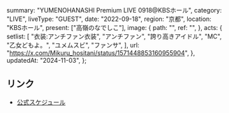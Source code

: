   summary: "YUMENOHANASHI Premium LIVE 0918@KBSホール",
  category: "LIVE",
  liveType: "GUEST",
  date: "2022-09-18",
  region: "京都",
  location: "KBSホール",
  present: ["高嶺のなでしこ"],
  image: {
    path: "",
    ref: "",
  },
  acts: {
    setlist: [
      "衣装:アンチファン衣装",
      "アンチファン",
      "誇り高きアイドル",
      "MC",
      "乙女どもよ。",
      "ユメムスビ",
      "ファンサ",
    ],
    url: "https://x.com/Mikuru_hositani/status/1571448853160955904",
  },
  updatedAt: "2024-11-03",
};

## リンク

- [公式スケジュール](https://takanenonadeshiko.jp/?p=383)
